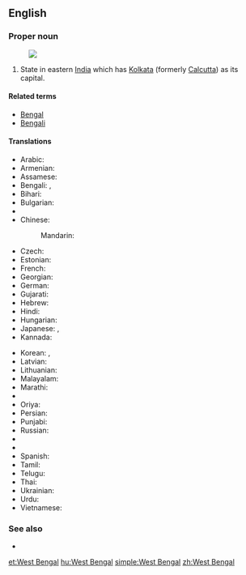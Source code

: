 ==English==
{{wikipedia}}

===Proper noun===
{{head|en|proper noun|head=[[West]] [[Bengal]]}}
[[Image:West Bengal in India (disputed hatched).svg|thumb|]]
# State in eastern [[India]] which has [[Kolkata]] (formerly [[Calcutta]]) as its capital.

====Related terms====
* [[Bengal]]
* [[Bengali]]

====Translations====
{{trans-top|state}}
* Arabic: {{t-|ar|بنغال الغربية|f|tr=banghaal al-gharbíyya}}
* Armenian: {{t-|hy|Արևմտյան Բենգալ|tr=Arevmtyan Bengal|sc=Armn}}
* Assamese: {{t-|as|পশ্চিমবঙ্গ|tr=paścimbaṅga|sc=Beng}}
* Bengali: {{t-|bn|পশ্চিম বঙ্গ|tr=Pôshcim Bônggô|sc=Beng}}, {{t+|bn|পশ্চিমবঙ্গ|tr=Pôshcimbônggô|sc=Beng}}
* Bihari: {{t-|bh|पश्चिम बंगाल|tr=paścim baṅgāl|sc=Deva}}
* Bulgarian: {{t-|bg|Западна Бенгалия|f|tr=Západna Bengálija}}
* {{trreq|hne}}
* Chinese:
*: Mandarin: {{t|cmn|西孟加拉邦|tr=Xī-Mèngjiālā-bāng|sc=Hani}}
* Czech: {{t-|cs|Západní Bengálsko|n}}
* Estonian: {{t-|et|Lääne-Bengal}}
* French: {{t-|fr|Bengale-Occidental|m}}
* Georgian: {{t-|ka|დასავლეთი ბენგალი|sc=Geor|tr=dasavlet'i bengali}}
* German: {{t-|de|Westbengalen|n}}
* Gujarati: {{t-|gu|પશ્ચિમ બંગાળ|tr=paścim baṅgāḷ|sc=Gujr}}
* Hebrew: {{t-|he|מערב בנגל}}
* Hindi: {{t+|hi|पश्चिम बंगाल|tr=paścim baṅgāl}}
* Hungarian: {{t+|hu|Nyugat-Bengál}}
* Japanese: {{t-|ja|西ベンガル州|tr=Nishi-Bengaru-shū}}, {{t-|ja|西ベンガル|tr=Nishi-Bengaru}}
* Kannada: {{t-|kn|ಪಶ್ಚಿಮ ಬಂಗಾಳ|tr=paścima baṅgāḷa|sc=Knda}}
{{trans-mid}}
* Korean: {{t-|ko|웨스트벵골 주|tr=Weseuteu Beng-gol ju|sc=Hang}}, {{t-|ko|웨스트벵골|tr=Weseuteu Beng-gol|sc=Hang}}
* Latvian: {{t-|lv|Rietumbengāle}}
* Lithuanian: {{t-|lt|Vakarų Bengalija}}
* Malayalam: {{t-|ml|പശ്ചിമ ബംഗാൾ|tr=paścima baṅgāḷa|sc=Mlym}}
* Marathi: {{t-|mr|पश्चिम बंगाल|tr=paścim baṅgāl|sc=Deva}}
* {{trreq|lus}}
* Oriya: {{t-|or|ପଶ୍ଚିମ ବଙ୍ଗ|sc=Orya|tr=paścima baṅga}}
* Persian: {{t-|fa|بنگال غربی}}
* Punjabi: {{t-|pa|ਪੱਛਮੀ ਬੰਗਾਲ|tr=pachchamī baṃgāl|sc=Guru}}
* Russian: {{t-|ru|Западная Бенгалия|f|tr=Západnaja Bengálija}}
* {{trreq|sat}}
* {{trreq|sip}}
* Spanish: {{t-|es|Bengala Occidental|f}}
* Tamil: {{t-|ta|மேற்கு வங்காளம்|tr=mēṟku vaṅkāḷam|sc=Taml}}
* Telugu: {{t+|te|పశ్చిమ బెంగాల్|tr=paścima beṅgāl}}
* Thai: {{t-|th|รัฐเบงกอลตะวันตก|tr=rát bayng-gor-lor dtà-wan-dtòk}}
* Ukrainian: {{t-|uk|Західний Бенгал|m|tr=Záxidnyj Benhál}}
* Urdu: {{t-|ur|مغربی بنگال}}
* Vietnamese: {{t-|vi|Tây Bengal}}
{{trans-bottom}}

===See also===
* {{list|en|states of India}}


[[et:West Bengal]]
[[hu:West Bengal]]
[[simple:West Bengal]]
[[zh:West Bengal]]